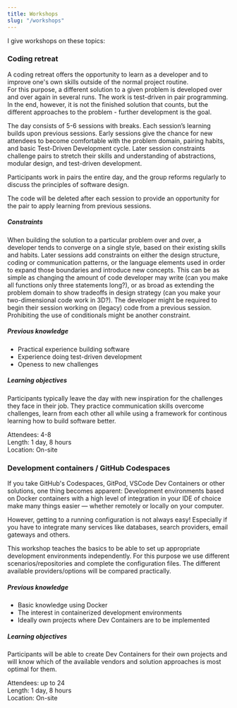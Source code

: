 ```yaml
---
title: Workshops
slug: "/workshops"
---
```


I give workshops on these topics:

### Coding retreat

A coding retreat offers the opportunity to learn as a developer and to improve one's own skills outside of the normal project routine.  
For this purpose, a different solution to a given problem is developed over and over again in several runs. The work is test-driven in pair programming. In the end, however, it is not the finished solution that counts, but the different approaches to the problem - further development is the goal. 

The day consists of 5-6 sessions with breaks. Each session’s learning builds upon previous sessions. Early sessions give the chance for new attendees to become comfortable with the problem domain, pairing habits, and basic Test-Driven Development cycle. Later session constraints challenge pairs to stretch their skills and understanding of abstractions, modular design, and test-driven development.

Participants work in pairs the entire day, and the group reforms regularly to discuss the principles of software design.

The code will be deleted after each session to provide an opportunity for the pair to apply learning from previous sessions.

##### Constraints

When building the solution to a particular problem over and over, a developer tends to converge on a single style, based on their existing skills and habits. Later sessions add constraints on either the design structure, coding or communication patterns, or the language elements used in order to expand those boundaries and introduce new concepts. This can be as simple as changing the amount of code developer may write (can you make all functions only three statements long?), or as broad as extending the problem domain to show tradeoffs in design strategy (can you make your two-dimensional code work in 3D?). The developer might be required to begin their session working on (legacy) code from a previous session. Prohibiting the use of conditionals might be another constraint.

##### Previous knowledge

- Practical experience building software
- Experience doing test-driven development
- Openess to new challenges

##### Learning objectives
Participants typically leave the day with new inspiration for the challenges they face in their job.
They practice communication skills overcome challenges, learn from each other all while using a framework for continous learning how to build software better.

Attendees: 4-8  
Length: 1 day, 8 hours  
Location: On-site  


### Development containers / GitHub Codespaces

If you take GitHub's Codespaces, GitPod, VSCode Dev Containers or other solutions, one thing becomes apparent: Development environments based on Docker containers with a high level of integration in your IDE of choice make many things easier &mdash; whether remotely or locally on your computer.

However, getting to a running configuration is not always easy! Especially if you have to integrate many services like databases, search providers, email gateways and others.  

This workshop teaches the basics to be able to set up appropriate development environments independently. For this purpose we use different scenarios/repositories and complete the configuration files. The different available providers/options will be compared practically.


##### Previous knowledge

- Basic knowledge using Docker  
- The interest in containerized development environments  
- Ideally own projects where Dev Containers are to be implemented

##### Learning objectives
Participants will be able to create Dev Containers for their own projects and will know which of the available vendors and solution approaches is most optimal for them.

Attendees: up to 24  
Length: 1 day, 8 hours  
Location: On-site  
